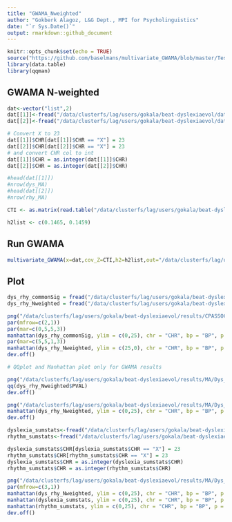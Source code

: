 ```yaml
---
title: "GWAMA_Nweighted"
author: "Gokberk Alagoz, L&G Dept., MPI for Psycholinguistics"
date: "`r Sys.Date()`"
output: rmarkdown::github_document
---
```


```r
knitr::opts_chunk$set(echo = TRUE)
source("https://github.com/baselmans/multivariate_GWAMA/blob/master/Test_Data/N_weighted_GWAMA.function.1_2_6.R?raw=TRUE")
library(data.table)
library(qqman)
```

## GWAMA N-weighted

```r

dat<-vector("list",2)
dat[[1]]<-fread("/data/clusterfs/lag/users/gokala/beat-dyslexiaevol/data/dyslexia_reformatted_forNweighted3.txt",showProgress=F,data.table=F)
dat[[2]]<-fread("/data/clusterfs/lag/users/gokala/beat-dyslexiaevol/data/rhythym_reformatted_forNweighted5.txt",showProgress=F,data.table=F)

# Convert X to 23
dat[[1]]$CHR[dat[[1]]$CHR == "X"] = 23
dat[[2]]$CHR[dat[[2]]$CHR == "X"] = 23
# and convert CHR col to int
dat[[1]]$CHR = as.integer(dat[[1]]$CHR)
dat[[2]]$CHR = as.integer(dat[[2]]$CHR)

#head(dat[[1]])
#nrow(dys_MA)
#head(dat[[2]])
#nrow(rhy_MA)

CTI <- as.matrix(read.table("/data/clusterfs/lag/users/gokala/beat-dyslexiaevol/results/gencor/CTI_matrix.txt", header =T))

h2list <- c(0.1465, 0.1459)

```

## Run GWAMA

```r
multivariate_GWAMA(x=dat,cov_Z=CTI,h2=h2list,out="/data/clusterfs/lag/users/gokala/beat-dyslexiaevol/results/MA",name="NGWAMA_beatFlippedZ",output_gz=F,check_columns=F)
```

## Plot

```r

dys_rhy_commonSig = fread("/data/clusterfs/lag/users/gokala/beat-dyslexiaevol/results/CPASSOC/SHom_Dys_flippedZRhy_results.txt")
dys_rhy_Nweighted = fread("/data/clusterfs/lag/users/gokala/beat-dyslexiaevol/results/MA/NGWAMA_beatFlippedZ.N_weighted_GWAMA.results.txt")

png("/data/clusterfs/lag/users/gokala/beat-dyslexiaevol/results/CPASSOC/Dys_Rhy_GWAMA-CPASSOC_Miamiplot_yaxisfixed9.png", type="cairo", width=2000, height=500)
par(mfrow=c(2,1))
par(mar=c(0,5,5,3))
manhattan(dys_rhy_commonSig, ylim = c(0,25), chr = "CHR", bp = "BP", p = "p.shom", snp = "Row.names", col = c("dodgerblue3", "grey80"), chrlabs = NULL, suggestiveline = -log10(5e-08), genomewideline = -log10(5e-08), highlight = NULL, logp = TRUE, annotatePval = NULL, annotateTop = NULL)
par(mar=c(5,5,1,3))
manhattan(dys_rhy_Nweighted, ylim = c(25,0), chr = "CHR", bp = "BP", p = "PVAL", snp = "SNP", col = c("dodgerblue3", "grey80"), chrlabs = NULL, suggestiveline = -log10(5e-08), genomewideline = -log10(5e-08), highlight = NULL, logp = TRUE, annotatePval = NULL, annotateTop = NULL, xlab = "", xaxt = "n")
dev.off()

# QQplot and Manhattan plot only for GWAMA results

png("/data/clusterfs/lag/users/gokala/beat-dyslexiaevol/results/MA/Dys_Rhyasync_GWAMA_QQplot2.png", type="cairo")
qq(dys_rhy_Nweighted$PVAL)
dev.off()

png("/data/clusterfs/lag/users/gokala/beat-dyslexiaevol/results/MA/Dys_Rhyasync_GWAMA_Manhattan2.png", type="cairo", width = 2000 , height = 500)
manhattan(dys_rhy_Nweighted, ylim = c(0,25), chr = "CHR", bp = "BP", p = "PVAL", snp = "SNPID", col = c("dodgerblue3", "grey80"), chrlabs = NULL, suggestiveline = -log10(5e-08), genomewideline = -log10(5e-08), highlight = NULL, logp = TRUE, annotatePval = NULL, annotateTop = NULL)
dev.off()

```

```r
dyslexia_sumstats<-fread("/data/clusterfs/lag/users/gokala/beat-dyslexiaevol/data/dyslexia_reformatted_forNweighted3.txt",showProgress=F,data.table=F)
rhythm_sumstats<-fread("/data/clusterfs/lag/users/gokala/beat-dyslexiaevol/data/rhythym_reformatted_forNweighted5.txt",showProgress=F,data.table=F)

dyslexia_sumstats$CHR[dyslexia_sumstats$CHR == "X"] = 23
rhythm_sumstats$CHR[rhythm_sumstats$CHR == "X"] = 23
dyslexia_sumstats$CHR = as.integer(dyslexia_sumstats$CHR)
rhythm_sumstats$CHR = as.integer(rhythm_sumstats$CHR)

png("/data/clusterfs/lag/users/gokala/beat-dyslexiaevol/results/MA/Dys_Rhy_GWAMA_Manhattans_v2.png", type="cairo", width=1000, height=750)
par(mfrow=c(3,1))
manhattan(dys_rhy_Nweighted, ylim = c(0,25), chr = "CHR", bp = "BP", p = "PVAL", snp = "SNP", col = c("dodgerblue3", "grey80"), chrlabs = NULL, suggestiveline = -log10(5e-08), genomewideline = -log10(5e-08), highlight = NULL, logp = TRUE, annotatePval = NULL, annotateTop = NULL)
manhattan(dyslexia_sumstats, ylim = c(0,25), chr = "CHR", bp = "BP", p = "P", snp = "SNPID", col = c("dodgerblue3", "grey80"), chrlabs = NULL, suggestiveline = -log10(5e-08), genomewideline = -log10(5e-08), highlight = NULL, logp = TRUE, annotatePval = NULL, annotateTop = NULL, xlab = "", xaxt = "n")
manhattan(rhythm_sumstats, ylim = c(0,25), chr = "CHR", bp = "BP", p = "P", snp = "SNPID", col = c("dodgerblue3", "grey80"), chrlabs = NULL, suggestiveline = -log10(5e-08), genomewideline = -log10(5e-08), highlight = NULL, logp = TRUE, annotatePval = NULL, annotateTop = NULL)
dev.off()
```

